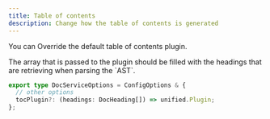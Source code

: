 ```yaml
---
title: Table of contents
description: Change how the table of contents is generated
---
```


You can Override the default table of contents plugin.

<Info>
  The array that is passed to the plugin should be filled with the headings that
  are retrieving when parsing the `AST`.
</Info>

```ts
export type DocServiceOptions = ConfigOptions & {
  // other options
  tocPlugin?: (headings: DocHeading[]) => unified.Plugin;
};
```
